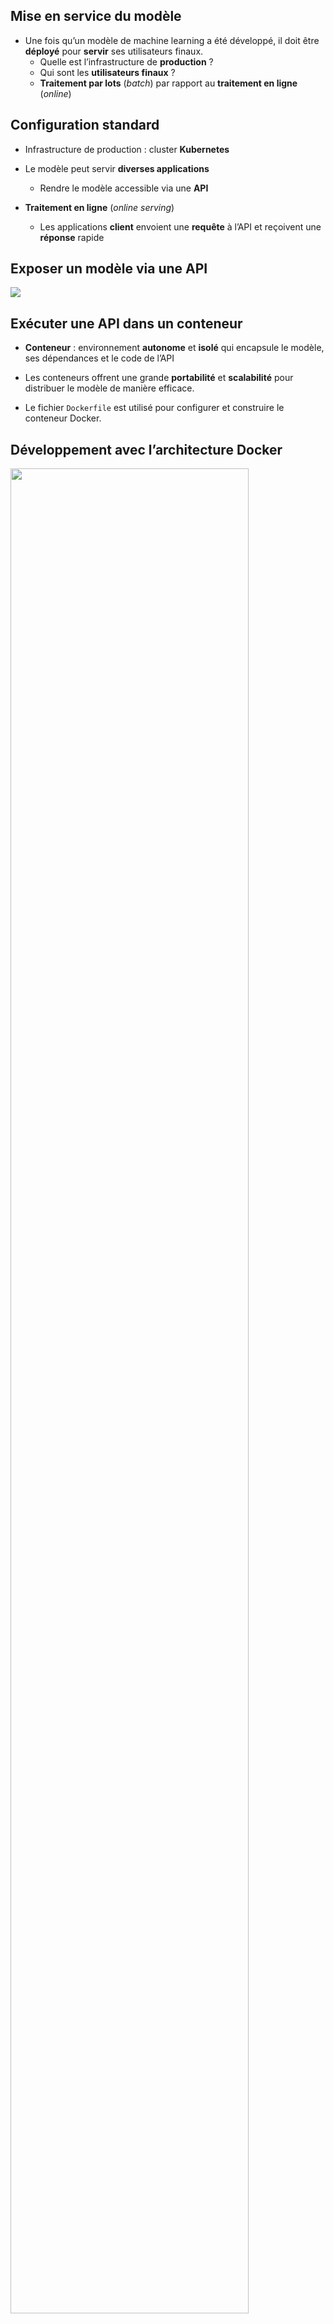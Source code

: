 ## Mise en service du modèle

- Une fois qu'un modèle de machine learning a été développé, il doit être [**déployé**]{.orange} pour [**servir**]{.orange} ses utilisateurs finaux.
  - Quelle est l'infrastructure de [**production**]{.blue2} ?
  - Qui sont les [**utilisateurs finaux**]{.blue2} ?
  - [**Traitement par lots**]{.blue2} (*batch*) par rapport au [**traitement en ligne**]{.blue2} (*online*)

## Configuration standard

- Infrastructure de production : cluster [**Kubernetes**]{.orange}

- Le modèle peut servir [**diverses applications**]{.orange}
  - Rendre le modèle accessible via une [**API**]{.blue2}

- [**Traitement en ligne**]{.orange} (*online serving*)
  - Les applications [**client**]{.blue2} envoient une [**requête**]{.blue2} à l'API et reçoivent une [**réponse**]{.blue2} rapide

## Exposer un modèle via une API

![](../img/API.png){fig-align="center"}

## Exécuter une API dans un conteneur

- [**Conteneur**]{.orange} : environnement [**autonome**]{.blue2} et [**isolé**]{.blue2} qui encapsule le modèle, ses dépendances et le code de l'API

- Les conteneurs offrent une grande [**portabilité**]{.orange} et [**scalabilité**]{.orange} pour distribuer le modèle de manière efficace.

- Le fichier `Dockerfile` est utilisé pour configurer et construire le conteneur Docker.

## Développement avec l'architecture Docker

![](../img/docker-workflow.png){fig-align="center" width="87%"}

::: aside
Source: [R. Krispin](https://github.com/RamiKrispin/vscode-python)
:::

## Déploiement d'une API sur `Kubernetes`
<!-- - Need a [**container orchestration tool**]{.orange} such as kubernetes -->
- [**3 fichiers principaux**]{.orange} sont nécessaires pour déployer une API :
  - `deployment.yaml` : définit le fonctionnement de l'API (image du conteneur, ressources et variables d'environnement)
  - `service.yaml` : établit un point de terminaison réseau [**interne**]{.blue2} stable pour l'API.
  - `ingress.yaml` : fournit un point d'entrée pour les clients [**externes**]{.blue2} afin d'accéder à l'API.

